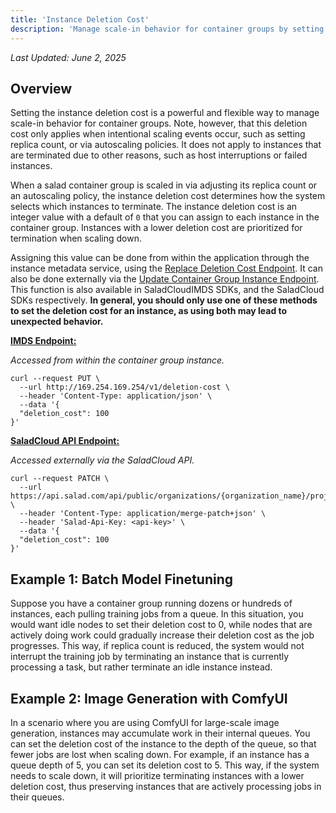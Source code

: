 ```yaml
---
title: 'Instance Deletion Cost'
description: 'Manage scale-in behavior for container groups by setting the instance deletion cost.'
---
```


_Last Updated: June 2, 2025_

## Overview

Setting the instance deletion cost is a powerful and flexible way to manage scale-in behavior for container groups.
Note, however, that this deletion cost only applies when intentional scaling events occur, such as setting replica
count, or via autoscaling policies. It does not apply to instances that are terminated due to other reasons, such as
host interruptions or failed instances.

When a salad container group is scaled in via adjusting its replica count or an autoscaling policy, the instance
deletion cost determines how the system selects which instances to terminate. The instance deletion cost is an integer
value with a default of `0` that you can assign to each instance in the container group. Instances with a lower deletion
cost are prioritized for termination when scaling down.

Assigning this value can be done from within the application through the instance metadata service, using the
[Replace Deletion Cost Endpoint](/reference/imds/replace-deletion-cost). It can also be done externally via the
[Update Container Group Instance Endpoint](/reference/saladcloud-api/container-groups/update-container-group-instance).
This function is also available in SaladCloudIMDS SDKs, and the SaladCloud SDKs respectively. **In general, you should
only use one of these methods to set the deletion cost for an instance, as using both may lead to unexpected behavior.**

**[IMDS Endpoint:](/reference/imds/replace-deletion-cost)**

_Accessed from within the container group instance._

```shell
curl --request PUT \
  --url http://169.254.169.254/v1/deletion-cost \
  --header 'Content-Type: application/json' \
  --data '{
  "deletion_cost": 100
}'
```

**[SaladCloud API Endpoint:](/reference/saladcloud-api/container-groups/update-container-group-instance)**

_Accessed externally via the SaladCloud API._

```shell
curl --request PATCH \
  --url https://api.salad.com/api/public/organizations/{organization_name}/projects/{project_name}/containers/{container_group_name}/instances/{container_group_instance_id} \
  --header 'Content-Type: application/merge-patch+json' \
  --header 'Salad-Api-Key: <api-key>' \
  --data '{
  "deletion_cost": 100
}'
```

## Example 1: Batch Model Finetuning

Suppose you have a container group running dozens or hundreds of instances, each pulling training jobs from a queue. In
this situation, you would want idle nodes to set their deletion cost to 0, while nodes that are actively doing work
could gradually increase their deletion cost as the job progresses. This way, if replica count is reduced, the system
would not interrupt the training job by terminating an instance that is currently processing a task, but rather
terminate an idle instance instead.

## Example 2: Image Generation with ComfyUI

In a scenario where you are using ComfyUI for large-scale image generation, instances may accumulate work in their
internal queues. You can set the deletion cost of the instance to the depth of the queue, so that fewer jobs are lost
when scaling down. For example, if an instance has a queue depth of 5, you can set its deletion cost to 5. This way, if
the system needs to scale down, it will prioritize terminating instances with a lower deletion cost, thus preserving
instances that are actively processing jobs in their queues.
